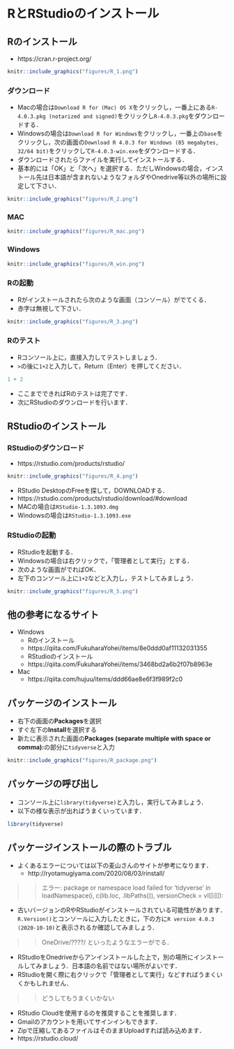 # RとRStudioのインストール {#install}

## Rのインストール

- https://cran.r-project.org/

```r
knitr::include_graphics("figures/R_1.png")
```

### ダウンロード
- Macの場合は`Download R for (Mac) OS X`をクリックし，一番上にある`R-4.0.3.pkg (notarized and signed)`をクリックし`R-4.0.3.pkg`をダウンロードする．
- Windowsの場合は`Download R for Windows`をクリックし，一番上の`base`をクリックし，次の画面の`Download R 4.0.3 for Windows (85 megabytes, 32/64 bit)`をクリックして`R-4.0.3-win.exe`をダウンロードする．
- ダウンロードされたらファイルを実行してインストールする．
- 基本的には「OK」と「次へ」を選択する．ただしWindowsの場合，インストール先は日本語が含まれないようなフォルダやOnedrive等以外の場所に設定して下さい．

```r
knitr::include_graphics("figures/R_2.png")
```

### MAC
```r
knitr::include_graphics("figures/R_mac.png")
```


### Windows
```r
knitr::include_graphics("figures/R_win.png")
```


### Rの起動
- Rがインストールされたら次のような画面（コンソール）がでてくる．
- 赤字は無視して下さい．

```r
knitr::include_graphics("figures/R_3.png")
```

### Rのテスト
- Rコンソール上に，直接入力してテストしましょう．
- `>`の後に`1+2`と入力して，Return（Enter）を押してください．
```r
1 + 2
```
- ここまでできればRのテストは完了です．
- 次にRStudioのダウンロードを行います．

## RStudioのインストール

### RStudioのダウンロード
- https://rstudio.com/products/rstudio/

```r
knitr::include_graphics("figures/R_4.png")
```

- RStudio DesktopのFreeを探して，DOWNLOADする．
- https://rstudio.com/products/rstudio/download/#download
- MACの場合は`RStudio-1.3.1093.dmg`
- Windowsの場合は`RStudio-1.3.1093.exe`

### RStudioの起動
- RStudioを起動する．
- Windowsの場合は右クリックで，「管理者として実行」とする．
- 次のような画面がでればOK．
- 左下のコンソール上に`1+2`などと入力し，テストしてみましょう．

```r
knitr::include_graphics("figures/R_5.png")
```


## 他の参考になるサイト

- Windows
  - Rのインストール
  - https://qiita.com/FukuharaYohei/items/8e0ddd0af11132031355
  - RStudioのインストール
  - https://qiita.com/FukuharaYohei/items/3468bd2a6b2f07b8963e

- Mac
  - https://qiita.com/hujuu/items/ddd66ae8e6f3f989f2c0

## パッケージのインストール

- 右下の画面の**Packages**を選択
- すぐ左下の**Install**を選択する
- 新たに表示された画面の**Packages (separate multiple with space or comma):**の部分に`tidyverse`と入力

```r
knitr::include_graphics("figures/R_package.png")
```

## パッケージの呼び出し

- コンソール上に`library(tidyverse)`と入力し，実行してみましょう．
- 以下の様な表示が出ればうまくいっています．

```r
library(tidyverse)
```




## パッケージインストールの際のトラブル

- よくあるエラーについては以下の麦山さんのサイトが参考になります．
  - http://ryotamugiyama.com/2020/08/03/rinstall/

>>エラー: package or namespace load failed for 'tidyverse' in loadNamespace(i, c(lib.loc, .libPaths()), versionCheck = vI[[i]]):

- 古いバージョンのRやRStudioがインストールされている可能性があります．`R.Version()`とコンソールに入力したときに，下の方に`R version 4.0.3 (2020-10-10)`と表示されるか確認してみましょう．

>>OneDrive/????/ といったようなエラーがでる．

- RStudioをOnedriveからアンインストールした上で，別の場所にインストールしてみましょう．日本語の名前ではない場所がよいです．
- RStudioを開く際に右クリックで「管理者として実行」などすればうまくいくかもしれません．

>>どうしてもうまくいかない

- RStudio Cloudを使用するのを推奨することを推奨します．
- Gmailのアカウントを用いてサインインもできます．
- Zipで圧縮してあるファイルはそのままUploadすれば読み込めます．
- https://rstudio.cloud/
